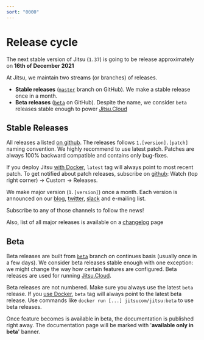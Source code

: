```yaml
---
sort: "0000"
---
```


# Release cycle

<Hint>
  The next stable version of Jitsu (<code inline={true}>1.37</code>) is going to be release approximately on <b>16th of December 2021</b>
</Hint>


At Jitsu, we maintain two streams (or branches) of releases.

 * **Stable releases** ([`master`](https://github.com/jitsucom/jitsu/tree/master) branch on GitHub). We make a
   stable release once in a month.
 *  **Beta releases** ([`beta`](https://github.com/jitsucom/jitsu/tree/beta) on GitHub). Despite the name,
   we consider `beta` releases stable enough to power [Jitsu.Cloud](https://jitsu.com)

## Stable Releases

All releases a listed [on github](https://github.com/jitsucom/jitsu/releases). The releases follows
`1.[version].[patch]` naming convention. We highly recommend to use latest patch. Patches are always
100% backward compatible and contains only bug-fixes.

If you deploy Jitsu [with Docker](/docs/deployment/deploy-with-docker), `latest` tag will always point to most
recent patch. To get notified about patch releases, subscribe on [github](https://github.com/jitsucom/jitsu):
Watch (top right corner) → Custom → Releases.

We make major version (`1.[version]`) once a month. Each version is announced on our [blog](/blog),
[twitter](https://twitter.com/jitsucom), [slack](/slack) and e-mailing list.

Subscribe to any of those channels to follow the news!

Also, list of all major releases is available on a [changelog](/docs/changelog) page

## Beta

Beta releases are built from [`beta`](https://github.com/jitsucom/jitsu/tree/beta) branch on continues basis (usually once in a few days).
We consider beta releases stable enough with one exception: we might change the way how certain features are configured.
Beta releases are used for running [Jitsu.Cloud](https://cloud.jitsu.com).

Beta releases are not numbered. Make sure you always use the latest `beta` release. If you [use Docker](/docs/deployment/deploy-with-docker),
`beta` tag will always point to the latest beta release. Use commands like `docker run [...] jitsucom/jitsu:beta` to use
beta releases.

Once feature becomes is available in beta, the documentation is published right away. The documentation page
will be marked with '**available only in beta**' banner.